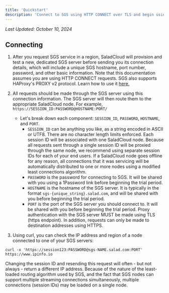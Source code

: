 ```yaml
---
title: 'Quickstart'
description: 'Connect to SGS using HTTP CONNECT over TLS and begin using it in production'
---
```


*Last Updated: October 10, 2024*


## Connecting

1. After you request SGS service in a region, SaladCloud will provision and test a new, dedicated SGS server before
   sending you its connection details, which will include a unique SGS hostname, port number, password, and other basic
   information.
   <Note>
     Note that this documentation assumes you are using HTTP CONNECT requests. SGS also supports HAProxy's PROXY v2
     protocol. Learn how to use it [here.](/products/sgs/proxy-v2)
   </Note>
2. All requests should be made through the SGS server using this connection information. The SGS server will then route
   them to the appropriate SaladCloud node. For example, `https://SESSION_ID:PASSWORD@HOSTNAME:PORT/`

   - Let's break down each component: `SESSION_ID`, `PASSWORD`, `HOSTNAME`, and `PORT`.
     - `SESSION_ID` can be anything you like, as a string encoded in ASCII or UTF8. There are no character length limits
       enforced. Each session ID will be associated with one SaladCloud node. Because all requests sent through a single
       session ID will be proxied through the same node, we recommend using separate session IDs for each of your end
       users. If a SaladCloud node goes offline for any reason, all connections that it was servicing will be
       automatically distributed to one or more nodes using a modified least connections algorithm.
     - `PASSWORD` is the password for connecting to SGS. It will be shared with you using a 1Password link before
       beginning the trial period.
     - `HOSTNAME` is the hostname of the SGS server. It is typically in the format `sgs-{unique_string}.salad.com`, and
       will be shared with you before beginning the trial period.
     - `PORT` is the port of the SGS server you should connect to. It will be shared with you before beginning the trial
       period.
       <Note>
         Proxy authentication with the SGS server MUST be made using TLS (https endpoint). In addition, requests can
         only be made to destination addresses using HTTPS.
       </Note>

3. Using curl, you can check the IP address and region of a node connected to one of your SGS servers:

```shell sgs_connection.sh
curl -x 'https://session123:PASSWORD@sgs-NAME.salad.com:PORT' https://www.ipinfo.io
```

<Note>
  Changing the session ID and resending this request will often - but not always - return a different IP address.
  Because of the nature of the least-loaded routing algorithm used by SGS, and the fact that SGS nodes can support
  multiple streaming connections simultaneously, multiple connections (session IDs) may be loaded on a single node.
</Note>
